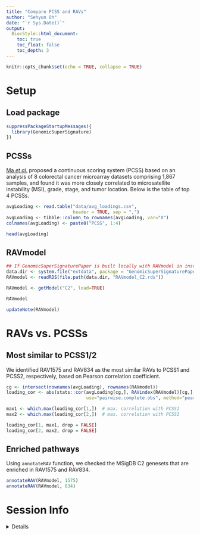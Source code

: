 ```yaml
---
title: "Compare PCSS and RAVs"
author: "Sehyun Oh"
date: "`r Sys.Date()`"
output:
  BiocStyle::html_document:
    toc: true
    toc_float: false
    toc_depth: 3
---
```


```r
knitr::opts_chunk$set(echo = TRUE, collapse = TRUE)
```


# Setup
## Load package
```r
suppressPackageStartupMessages({
  library(GenomicSuperSignature)
})
```

## PCSSs
[Ma *et al.*](https://genomebiology.biomedcentral.com/articles/10.1186/s13059-018-1511-4) 
proposed a continuous scoring system (PCSS) based on an analysis of 8 colorectal
cancer microarray datasets comprising 1,867 samples, and found it was more 
closely correlated to microsatellite instability (MSI), grade, stage, and tumor 
location. Below is the table of top 4 PCSSs.

```r
avgLoading <- read.table("data/avg_loadings.csv", 
                         header = TRUE, sep = ",")
avgLoading <- tibble::column_to_rownames(avgLoading, var="X")
colnames(avgLoading) <- paste0("PCSS", 1:4)

head(avgLoading)
```

## RAVmodel
```r
## If GenomicSuperSignaturePaper is built locally with RAVmodel in inst/extdata
data.dir <- system.file("extdata", package = "GenomicSuperSignaturePaper")
RAVmodel <- readRDS(file.path(data.dir, "RAVmodel_C2.rds"))
```

```r
RAVmodel <- getModel("C2", load=TRUE)
```

```r
RAVmodel

updateNote(RAVmodel)
```

# RAVs vs. PCSSs
## Most similar to PCSS1/2
We identified RAV1575 and RAV834 as the most similar RAVs to PCSS1 and PCSS2, 
respectively, based on Pearson correlation coefficient.

```r
cg <- intersect(rownames(avgLoading), rownames(RAVmodel))
loading_cor <- abs(stats::cor(avgLoading[cg,], RAVindex(RAVmodel)[cg,], 
                              use="pairwise.complete.obs", method="pearson"))

max1 <- which.max(loading_cor[1,])  # max. correlation with PCSS1
max2 <- which.max(loading_cor[2,])  # max. correlation with PCSS2
```

```r
loading_cor[1, max1, drop = FALSE]
loading_cor[2, max2, drop = FALSE]
```

## Enriched pathways
Using `annotateRAV` function, we checked the MSigDB C2 genesets that are 
enriched in RAV1575 and RAV834.

```r
annotateRAV(RAVmodel, 1575)
annotateRAV(RAVmodel, 834)
```

# Session Info

<details>
```r
sessionInfo()
```
</details>

